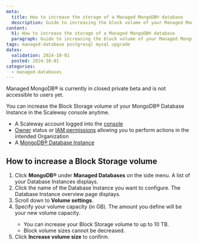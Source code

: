 ```yaml
---
meta:
  title: How to increase the storage of a Managed MongoDB® database
  description: Guide to increasing the block volume of your Managed MongoDB® Database Instance at Scaleway.
content:
  h1: How to increase the storage of a Managed MongoDB® database
  paragraph: Guide to increasing the block volume of your Managed MongoDB® Database Instance at Scaleway.
tags: managed-database postgresql mysql upgrade
dates:
  validation: 2024-10-01
  posted: 2024-10-01
categories:
  - managed-databases
---
```


<Message type="important">
Managed MongoDB® is currently in closed private beta and is not accessible to users yet.
</Message>

You can increase the Block Storage volume of your MongoDB® Database Instance in the Scaleway console anytime.

<Macro id="requirements" />

- A Scaleway account logged into the [console](https://console.scaleway.com)
- [Owner](/identity-and-access-management/iam/concepts/#owner) status or [IAM permissions](/identity-and-access-management/iam/concepts/#permission) allowing you to perform actions in the intended Organization
- A [MongoDB® Database Instance](/managed-databases/mongodb/quickstart)


## How to increase a Block Storage volume

1. Click **MongoDB®** under **Managed Databases** on the side menu. A list of your Database Instances displays.
2. Click the name of the Database Instance you want to configure. The Database Instance overview page displays.
3. Scroll down to **Volume settings**.
4. Specify your volume capacity (in GB). The amount you define will be your new volume capacity.
    <Message type="important">
      - You can increase your Block Storage volume to up to 10 TB.
      - Block volume sizes cannot be decreased.
    </Message>
5. Click **Increase volume size** to confirm.